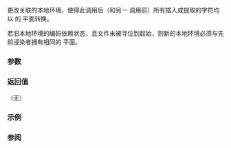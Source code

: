 {{cpp/io/basic_filebuf/title | imbue }}
{{cpp/io/basic_filebuf/navbar}}
{{ddcl |
protected:
virtual void imbue( const std::locale&amp; loc )
}}

更改关联的本地环境，使得此调用后（和另一 {{tt|imbue()}} 调用前）所有插入或提取的字符均以 {{tt|loc}} 的 {{lc|std::codecvt}} 平面转换。

若旧本地环境的编码依赖状态，且文件未被寻位到起始，则新的本地环境必须与先前浸染者拥有相同的 {{lc|std::codecvt}} 平面。

===参数===
{{par begin}}
{{par | loc |要与流浸染的本地环境}}
{{par end}}

===返回值===
（无）

===示例===
{{example
 |
 | code=
 | output=
}}

===参阅===
{{dsc begin}}
{{dsc inc | cpp/io/basic_streambuf/dsc imbue}}
{{dsc inc | cpp/io/basic_ios/dsc imbue}}
{{dsc end}}

{{langlinks|de|en|es|fr|it|ja|pt|ru}}
